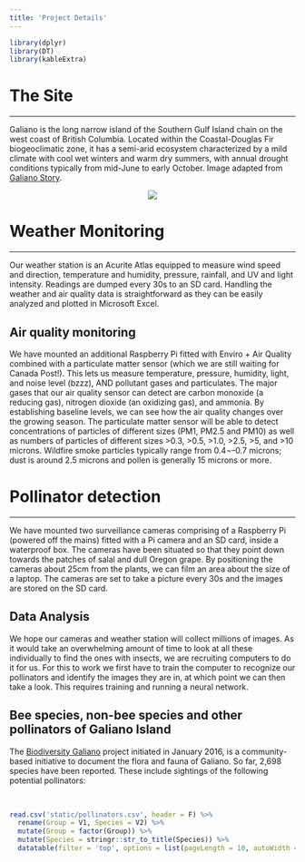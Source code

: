 ```yaml
---
title: 'Project Details'
---
```


```r
library(dplyr)
library(DT)
library(kableExtra)
```


<a id="the_site" class="anchor"></a>

# The Site
***

Galiano is the long narrow island of the Southern Gulf Island chain on the west coast of British Columbia. Located within the Coastal-Douglas Fir biogeoclimatic zone, it has a semi-arid ecosystem characterized by a mild climate with cool wet winters and warm dry summers, with annual drought conditions typically from mid-June to early October. Image adapted from [Galiano Story](galianostory.com/FLORAFAUNA.htm).

<center>
![](static/map2.png)
</center>

<a id="weather_monitoring" class="anchor"></a>

# Weather Monitoring
***

Our weather station is an Acurite Atlas equipped to measure wind speed and direction, temperature and humidity, pressure, rainfall, and UV and light intensity. Readings are dumped every 30s to an SD card. Handling the weather and air quality data is straightforward as they can be easily analyzed and plotted in Microsoft Excel.  

## Air quality monitoring

We have mounted an additional Raspberry Pi fitted with Enviro + Air Quality combined with a particulate matter sensor (which we are still waiting for Canada Post!). This lets us measure temperature, pressure, humidity, light, and noise level (bzzz), AND pollutant gases and particulates.
The major gases that our air quality sensor can detect are carbon monoxide (a reducing gas), nitrogen dioxide (an oxidizing gas), and ammonia. By establishing baseline levels, we can see how the air quality changes over the growing season. 
The particulate matter sensor will be able to detect concentrations of particles of different sizes (PM1, PM2.5 and PM10) as well as numbers of particles of different sizes >0.3, >0.5, >1.0, >2.5, >5, and >10 microns.
Wildfire smoke particles typically range from 0.4¬–0.7 microns; dust is around 2.5 microns and pollen is generally 15 microns or more. 


<a id="pollinator_detection" class="anchor"></a>

# Pollinator detection  
***

We have mounted two surveillance cameras comprising of a Raspberry Pi (powered off the mains) fitted with a Pi camera and an SD card, inside a waterproof box. The cameras have been situated so that they point down towards the patches of salal and dull Oregon grape. By positioning the cameras about 25cm from the plants, we can film an area about the size of a laptop. The cameras are set to take a picture every 30s and the images are stored on the SD card.

## Data Analysis

We hope our cameras and weather station will collect millions of images. As it would take an overwhelming amount of time to look at all these individually to find the ones with insects, we are recruiting computers to do it for us. For this to work we first have to train the computer to recognize our pollinators and identify the images they are in, at which point we can then take a look. This requires training and running a neural network.


## Bee species, non-bee species and other pollinators of Galiano Island

The [Biodiversity Galiano](https://biogaliano.org/) project initiated in January 2016, is a community-based initiative to document the flora and fauna of Galiano. So far, 2,698 species have been reported. These include sightings of the following potential pollinators:

<br>

```r
read.csv('static/pollinators.csv', header = F) %>%
  rename(Group = V1, Species = V2) %>%
  mutate(Group = factor(Group)) %>%
  mutate(Species = stringr::str_to_title(Species)) %>%
  datatable(filter = 'top', options = list(pageLength = 10, autoWidth = TRUE))
```





